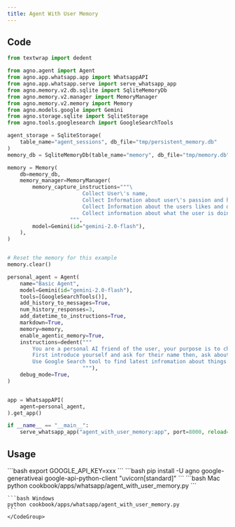 ```yaml
---
title: Agent With User Memory
---
```


## Code

```python cookbook/apps/whatsapp/agent_with_user_memory.py
from textwrap import dedent

from agno.agent import Agent
from agno.app.whatsapp.app import WhatsappAPI
from agno.app.whatsapp.serve import serve_whatsapp_app
from agno.memory.v2.db.sqlite import SqliteMemoryDb
from agno.memory.v2.manager import MemoryManager
from agno.memory.v2.memory import Memory
from agno.models.google import Gemini
from agno.storage.sqlite import SqliteStorage
from agno.tools.googlesearch import GoogleSearchTools

agent_storage = SqliteStorage(
    table_name="agent_sessions", db_file="tmp/persistent_memory.db"
)
memory_db = SqliteMemoryDb(table_name="memory", db_file="tmp/memory.db")

memory = Memory(
    db=memory_db,
    memory_manager=MemoryManager(
        memory_capture_instructions="""\
                        Collect User\'s name,
                        Collect Information about user\'s passion and hobbies,
                        Collect Information about the users likes and dislikes,
                        Collect information about what the user is doing with their life right now
                    """,
        model=Gemini(id="gemini-2.0-flash"),
    ),
)


# Reset the memory for this example
memory.clear()

personal_agent = Agent(
    name="Basic Agent",
    model=Gemini(id="gemini-2.0-flash"),
    tools=[GoogleSearchTools()],
    add_history_to_messages=True,
    num_history_responses=3,
    add_datetime_to_instructions=True,
    markdown=True,
    memory=memory,
    enable_agentic_memory=True,
    instructions=dedent("""
        You are a personal AI friend of the user, your purpose is to chat with the user about things and make them feel good.
        First introduce yourself and ask for their name then, ask about themeselves, their hobbies, what they like to do and what they like to talk about.
        Use Google Search tool to find latest infromation about things in the conversations
                        """),
    debug_mode=True,
)


app = WhatsappAPI(
    agent=personal_agent,
).get_app()

if __name__ == "__main__":
    serve_whatsapp_app("agent_with_user_memory:app", port=8000, reload=True)

```

## Usage

<Steps>
  <Snippet file="create-venv-step.mdx" />

  <Step title="Set your API key">
    ```bash
    export GOOGLE_API_KEY=xxx
    ```
  </Step>

  <Step title="Install libraries">
    ```bash
    pip install -U agno google-generativeai google-api-python-client "uvicorn[standard]"
    ```
  </Step>

  <Step title="Run Agent">
    <CodeGroup>
    ```bash Mac
    python cookbook/apps/whatsapp/agent_with_user_memory.py
    ```

    ```bash Windows
    python cookbook/apps/whatsapp/agent_with_user_memory.py
    ```
    </CodeGroup>
  </Step>
</Steps> 